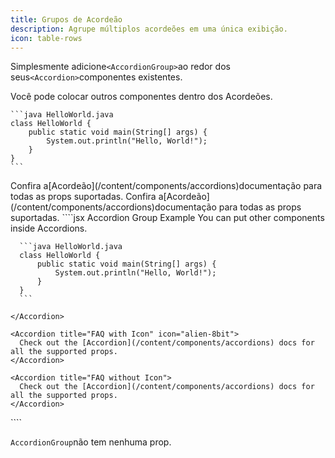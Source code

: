 ```yaml
---
title: Grupos de Acordeão
description: Agrupe múltiplos acordeões em uma única exibição.
icon: table-rows
---
```


Simplesmente adicione`<AccordionGroup>`ao redor dos seus`<Accordion>`componentes existentes.

<AccordionGroup>
  <Accordion title="FAQ without Icon">
    Você pode colocar outros componentes dentro dos Acordeões.

    ```java HelloWorld.java
    class HelloWorld {
        public static void main(String[] args) {
            System.out.println("Hello, World!");
        }
    }
    ```
  </Accordion>

  <Accordion title="FAQ with Icon" icon="alien-8bit">
    Confira a[Acordeão](/content/components/accordions)documentação para todas as props suportadas.
  </Accordion>

  <Accordion title="FAQ without Icon">
    Confira a[Acordeão](/content/components/accordions)documentação para todas as props suportadas.
  </Accordion>
</AccordionGroup>

<RequestExample>
  ````jsx Accordion Group Example
  <AccordionGroup>
    <Accordion title="FAQ without Icon">
      You can put other components inside Accordions.

      ```java HelloWorld.java
      class HelloWorld {
          public static void main(String[] args) {
              System.out.println("Hello, World!");
          }
      }
      ```

    </Accordion>

    <Accordion title="FAQ with Icon" icon="alien-8bit">
      Check out the [Accordion](/content/components/accordions) docs for all the supported props.
    </Accordion>

    <Accordion title="FAQ without Icon">
      Check out the [Accordion](/content/components/accordions) docs for all the supported props.
    </Accordion>
  </AccordionGroup>
  ````
</RequestExample>

`AccordionGroup`não tem nenhuma prop.
